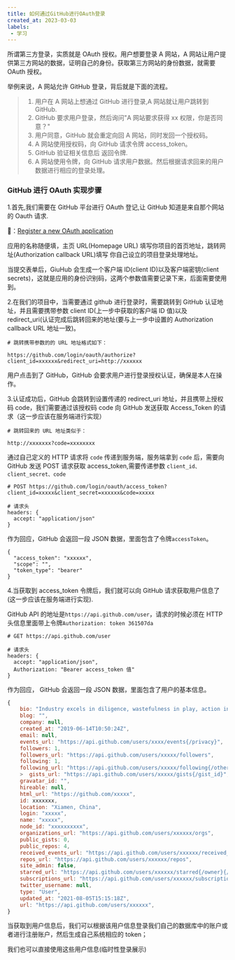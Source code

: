 ```yaml
---
title: 如何通过GitHub进行OAuth登录
created_at: 2023-03-03
labels:
 - 学习
---
```

所谓第三方登录，实质就是 OAuth 授权。用户想要登录 A 网站，A 网站让用户提供第三方网站的数据，证明自己的身份。获取第三方网站的身份数据，就需要 OAuth 授权。

举例来说，A 网站允许 GitHub 登录，背后就是下面的流程。

> 1. 用户在 A 网站上想通过 GitHub 进行登录,A 网站就让用户跳转到 GitHub.
> 2. GitHub 要求用户登录，然后询问"A 网站要求获得 xx 权限，你是否同意？"
> 3. 用户同意，GitHub 就会重定向回 A 网站，同时发回一个授权码。
> 4. A 网站使用授权码，向 GitHub 请求令牌 access_token。
> 5. GitHub 验证相关信息后 返回令牌.
> 6. A 网站使用令牌，向 GitHub 请求用户数据。然后根据请求回来的用户数据进行相应的登录处理。

### GitHub 进行 OAuth 实现步骤

1.首先,我们需要在 GitHub 平台进行 OAuth 登记,让 GitHub 知道是来自那个网站的 Oauth 请求.

 👀：[Register a new OAuth application](https://github.com/settings/applications/new)

应用的名称随便填，主页 URL(Homepage URL) 填写你项目的首页地址，跳转网址(Authorization callback URL)填写 你自己设立的项目登录处理地址。

当提交表单后，GiuHub 会生成一个客户端 ID(client ID)以及客户端密钥(client secrets)，这就是应用的身份识别码，这两个参数值需要记录下来，后面需要使用到。

2.在我们的项目中，当需要通过 github 进行登录时，需要跳转到 GitHub 认证地址，并且需要携带参数 client ID(上一步中获取的客户端 ID 值)以及 redirect_uri(认证完成后跳转回来的地址(要与上一步中设置的 Authorization callback URL 地址一致)。

```
# 跳转携带参数的的 URL 地址格式如下：

https://github.com/login/oauth/authorize?client_id=xxxxxx&redirect_uri=http://xxxxxx
```

用户点击到了 GitHub，GitHub 会要求用户进行登录授权认证，确保是本人在操作。

3.认证成功后，GitHub 会跳转到设置传递的 redirect_uri 地址，并且携带上授权码 code，我们需要通过该授权码 code 向 GitHub 发送获取 Access_Token 的请求（这一步应该在服务端进行实现）

```
# 跳转回来的 URL 地址类似于：

http://xxxxxxx?code=xxxxxxxx
```

通过自己定义的 HTTP 请求将 `code` 传递到服务端，服务端拿到 `code` 后，需要向 GitHub 发送 POST 请求获取 access_token,需要传递参数 `client_id、client_secret、code`

```
# POST https://github.com/login/oauth/access_token?client_id=xxxxx&client_secret=xxxxxx&code=xxxxx

# 请求头
headers: {
  accept: "application/json"
}
```

作为回应，GitHub 会返回一段 JSON 数据，里面包含了令牌`accessToken`。

```
{
  "access_token": "xxxxxx",
  "scope": "",
  "token_type": "bearer"
}
```

4.当获取到 access_token 令牌后，我们就可以向 GitHub 请求获取用户信息了(这一步应该在服务端进行实现).

GitHub API 的地址是`https://api.github.com/user`，请求的时候必须在 HTTP 头信息里面带上令牌`Authorization: token 361507da`

```
# GET https://api.github.com/user

# 请求头
headers: {
  accept: "application/json",
  Authorization: "Bearer access_token 值"
}
```

作为回应， GitHub 会返回一段 JSON 数据，里面包含了用户的基本信息。

```javascript
{
    bio: "Industry excels in diligence, wastefulness in play, action in thinking, destruction in following.",
    blog: "",
    company: null,
    created_at: "2019-06-14T10:50:24Z",
    email: null,
    events_url: "https://api.github.com/users/xxxx/events{/privacy}",
    followers: 1,
    followers_url: "https://api.github.com/users/xxxxx/followers",
    following: 1,
    following_url: "https://api.github.com/users/xxxxx/following{/other_user}",
    > ​ gists_url: "https://api.github.com/users/xxxxx/gists{/gist_id}",
    gravatar_id: "",
    hireable: null,
    html_url: "https://github.com/xxxxx",
    id: xxxxxxx,
    location: "Xiamen, China",
    login: "xxxxx",
    name: "xxxxx",
    node_id: "xxxxxxxxxx",
    organizations_url: "https://api.github.com/users/xxxxxx/orgs",
    public_gists: 0,
    public_repos: 4,
    received_events_url: "https://api.github.com/users/xxxxxx/received_events",
    repos_url: "https://api.github.com/users/xxxxxx/repos",
    site_admin: false,
    starred_url: "https://api.github.com/users/xxxxxx/starred{/owner}{/repo}",
    subscriptions_url: "https://api.github.com/users/xxxxxx/subscriptions",
    twitter_username: null,
    type: "User",
    updated_at: "2021-08-05T15:15:18Z",
    url: "https://api.github.com/users/xxxxxx",
}
```

当获取到用户信息后，我们可以根据该用户信息登录我们自己的数据库中的账户或者进行注册账户，然后生成自己系统相应的 token；

我们也可以直接使用这些用户信息(临时性登录展示)
